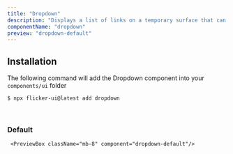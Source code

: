 ```yaml
---
title: "Dropdown"
description: "Displays a list of links on a temporary surface that can be opened / closed."
componentName: "dropdown"
preview: "dropdown-default"
---
```



## Installation

The following command will add the Dropdown component into your `components/ui` folder

```bash
$ npx flicker-ui@latest add dropdown
```

<br />

### Default

     <PreviewBox className="mb-8" component="dropdown-default"/>
